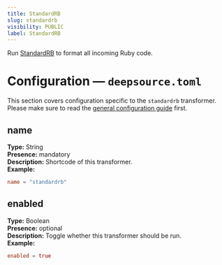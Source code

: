 ```yaml
---
title: StandardRB
slug: standardrb
visibility: PUBLIC
label: StandardRB
---
```

Run [StandardRB](https://github.com/standardrb/standard) to format all incoming Ruby code.

# Configuration — `deepsource.toml`

This section covers configuration specific to the `standardrb` transformer. Please make sure to read the [general configuration guide](https://deepsource-docs.readme.io/docs/configuration) first.

## name

**Type:** String  
**Presence:** mandatory  
**Description:** Shortcode of this transformer.  
**Example:**

```toml TOML
name = "standardrb"
```

## enabled

**Type:** Boolean  
**Presence:** optional  
**Description:** Toggle whether this transformer should be run.  
**Example:**

```toml
enabled = true
```